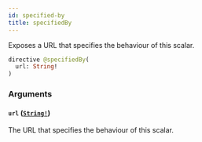 ```yaml
---
id: specified-by
title: specifiedBy
---
```


Exposes a URL that specifies the behaviour of this scalar.

```graphql
directive @specifiedBy(
  url: String!
)
```

### Arguments

#### `url` ([`String!`](/api-reference/scalars/string.mdx))

The URL that specifies the behaviour of this scalar.
